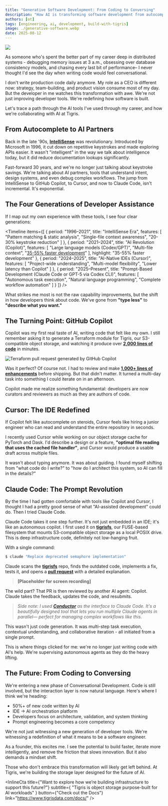 ```yaml
---
title: "Generative Software Development: From Coding to Conversing"
description: "How AI is transforming software development from autocomplete to autonomous agents, and what this means for the future of coding."
authors: [ot]
tags: [engineering, ai, development, build-with-tigris]
image: ./generative-software.webp
date: 2025-08-12
---
```




<img src={heroimage} class="hero-image" />

As someone who's spent the better part of my career deep in distributed systems - debugging memory issues at 3 a.m., obsessing over database consistency models, and chasing every last bit of performance– I never thought I'd see the day when writing code would feel conversational.

I don't write production code daily anymore. My role as a CEO is different now: strategy, team-building, and product vision consume most of my day. But the developer in me watches this transformation with awe. We're not just improving developer tools. We're redefining how software is built.

Let's trace a path through the AI tools I've used through my career, and how we're collaborating with AI at Tigris.

## From Autocomplete to AI Partners

Back in the late '90s, **[IntelliSense](https://en.wikipedia.org/wiki/Code_completion#Visual_Studio)** was revolutionary. Introduced by Microsoft in 1996, it cut down on repetitive keystrokes and made exploring APIs easier. It wasn't "intelligent" in the way we talk about intelligence today, but it did reduce documentation lookups significantly.

Fast-forward 30 years, and we're no longer just talking about keystroke savings. We're talking about AI partners, tools that understand intent, design systems, and even debug complex workflows. The jump from IntelliSense to GitHub Copilot, to Cursor, and now to Claude Code, isn't incremental. It's exponential.

## The Four Generations of Developer Assistance

If I map out my own experience with these tools, I see four clear generations:

<Timeline
  items={[
    {
      period: "1996–2021",
      title: "IntelliSense Era",
      features: [
        "Pattern matching & static analysis",
        "Single-file context awareness",
        "20-30% keystroke reduction"
      ]
    },
    {
      period: "2021–2024",
      title: "AI Revolution (Copilot)",
      features: [
        "Large language models (Codex/GPT)",
        "Multi-file context",
        "[35-55% faster development](https://github.blog/2023-03-23-github-copilot-x-the-ai-powered-developer-experience/)"
      ],
      highlight: "35-55% faster development"
    },
    {
      period: "2024–2025",
      title: "AI-Native IDEs (Cursor)",
      features: [
        "Project-wide understanding",
        "Multi-model flexibility",
        "Lower latency than Copilot"
      ]
    },
    {
      period: "2025–Present",
      title: "Prompt-Based Development (Claude Code or GPT-5 via Codex CLI)",
      features: [
        "Autonomous task execution",
        "Natural language programming",
        "Complete workflow automation"
      ]
    }
  ]}
/>

What strikes me most is not the raw capability improvements, but the shift in how developers think about code. We've gone from **"type less"** to **"describe what you want."**

## The Turning Point: GitHub Copilot

Copilot was my first real taste of AI, writing code that felt like my own. I still remember asking it to generate a Terraform module for Tigris, our S3-compatible object storage, and watching it produce over **[2,000 lines of code](https://github.com/tigrisdata/terraform-provider-tigris)** in minutes.

![Terraform pull request generated by GitHub Copilot](./terraform-pr.webp)

Was it perfect? Of course not. I had to review and make **[1,000+ lines of enhancements](https://github.com/tigrisdata/terraform-provider-tigris/commit/0e49b0a450def187f592f7909851ff44fc4a96ec)** before shipping. But that didn't matter. It turned a multi-day task into something I could iterate on in an afternoon.

Copilot made me realize something fundamental: developers are now curators and reviewers as much as they are authors of code.

## Cursor: The IDE Redefined

If Copilot felt like autocomplete on steroids, Cursor feels like hiring a junior engineer who can read and understand the entire repository in seconds.

I recently used Cursor while working on our object storage cache for PyTorch and Dask. I'd describe a design or a feature, **"optimal file reading that uses the cached file handler"**, and Cursor would produce a usable draft across multiple files.

It wasn't about typing anymore. It was about guiding. I found myself shifting from "what code do I write?" to "how do I architect this system, so AI can fill in the details?"

## Claude Code: The Prompt Revolution

By the time I had gotten comfortable with tools like Copilot and Cursor, I thought I had a pretty good sense of what "AI-assisted development" could do. Then I tried Claude Code.

Claude Code takes it one step further. It's not just embedded in an IDE; it's like an autonomous copilot. I first used it on **[tigrisfs](https://github.com/tigrisdata/tigrisfs)**, our FUSE-based filesystem that mounts S3-compatible object storage as a local POSIX drive. This is deep infrastructure code, definitely not low-hanging fruit.

With a single command:

```bash
$ claude "Replace deprecated semaphore implementation"
```

Claude scans the **[tigrisfs](https://github.com/tigrisdata/tigrisfs)** repo, finds the outdated code, implements a fix, tests it, and opens a **[pull request](https://github.com/tigrisdata/tigrisfs/pull/33)** with a detailed explanation.

> **[Placeholder for screen recording]**

The wild part? That PR is then reviewed by another AI agent: Copilot. Claude takes the feedback, updates the code, and resubmits.

> *Side note: I used **[Conductor](https://conductor.ai)** as the interface to Claude Code. It's a beautifully designed tool that lets you run multiple Claude agents in parallel— perfect for managing complex workflows like this.*

This wasn't just code generation. It was multi-step task execution, contextual understanding, and collaborative iteration - all initiated from a single prompt.

This is where things clicked for me: we're no longer just writing code with AI's help. We're supervising autonomous agents as they do the heavy lifting.

## The Future: From Coding to Conversing

We're entering a new phase of Conversational Development. Code is still involved, but the interaction layer is now natural language. Here's where I think we're heading:

- 50%+ of new code written by AI
- IDE → AI orchestration platform
- Developers focus on architecture, validation, and system thinking
- Prompt engineering becomes a core competency

We're not just witnessing a new generation of developer tools. We're witnessing a redefinition of what it means to be a software engineer.

As a founder, this excites me. I see the potential to build faster, iterate more intelligently, and remove the friction that slows innovation. But it also demands a mindset shift.

Those who don't embrace this transformation will likely get left behind. At Tigris, we're building the storage layer designed for the future of AI. 

<InlineCta
  title={"Want to explore how we’re building infrastructure to support this future?"}
  subtitle={
    "Tigris is object storage purpose-built for AI workloads"
  }
  button={"Check out the Docs"}
  link="https://www.tigrisdata.com/docs/"
/>
